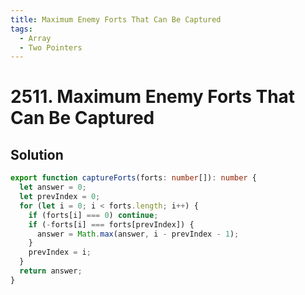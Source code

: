 ```yaml
---
title: Maximum Enemy Forts That Can Be Captured
tags:
  - Array
  - Two Pointers
---
```


# 2511. Maximum Enemy Forts That Can Be Captured

<Badges>
  <LevelBadge level="easy" />
  <TopicBadge name="Array" slug="array" />
  <TopicBadge name="Two Pointers" slug="two-pointers" />
</Badges>

## Solution

```typescript filename="solution.ts" copy
export function captureForts(forts: number[]): number {
  let answer = 0;
  let prevIndex = 0;
  for (let i = 0; i < forts.length; i++) {
    if (forts[i] === 0) continue;
    if (-forts[i] === forts[prevIndex]) {
      answer = Math.max(answer, i - prevIndex - 1);
    }
    prevIndex = i;
  }
  return answer;
}
```

<ProblemLink
  codingSite="leetcode"
  href="https://leetcode.com/problems/maximum-enemy-forts-that-can-be-captured"
  title="Maximum Enemy Forts That Can Be Captured"
/>
